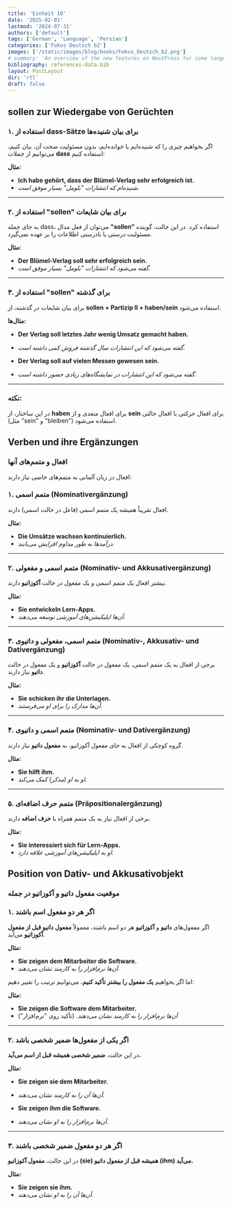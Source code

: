 ```yaml
---
title: 'Einheit 10'
date: '2025-02-01'
lastmod: '2024-07-31'
authors: ['default']
tags: ['German', 'Language', 'Persian']
categories: ['Fokus Deutsch b2']
images: ['/static/images/blog/books/Fokus_Deutsch_b2.png']
# summary: 'An overview of the new features on NextPress for some language wcich write from right ti left'
bibliography: references-data.bib
layout: PostLayout
dir: 'rtl'
draft: false
---
```


## **sollen zur Wiedergabe von Gerüchten**  
### **۱. استفاده از dass-Sätze برای بیان شنیده‌ها**  
اگر بخواهیم چیزی را که شنیده‌ایم یا خوانده‌ایم، بدون مسئولیت صحت آن، بیان کنیم، می‌توانیم از جملات **dass** استفاده کنیم:  

**مثال:**  
- **Ich habe gehört, dass der Blümel-Verlag sehr erfolgreich ist.**  
- *شنیده‌ام که انتشارات "بلومل" بسیار موفق است.*  

---

### **۲. استفاده از "sollen" برای بیان شایعات**  
به جای جمله dass، می‌توان از فعل مدال **"sollen"** استفاده کرد. در این حالت، گوینده مسئولیت درستی یا نادرستی اطلاعات را بر عهده نمی‌گیرد.  

**مثال:**  
- **Der Blümel-Verlag soll sehr erfolgreich sein.**  
- *گفته می‌شود که انتشارات "بلومل" بسیار موفق است.*  

---

### **۳. استفاده از "sollen" برای گذشته**  
برای بیان شایعات در گذشته، از **sollen + Partizip II + haben/sein** استفاده می‌شود.  

**مثال‌ها:**  
- **Der Verlag soll letztes Jahr wenig Umsatz gemacht haben.**  
- *گفته می‌شود که این انتشارات سال گذشته فروش کمی داشته است.*  

- **Der Verlag soll auf vielen Messen gewesen sein.**  
- *گفته می‌شود که این انتشارات در نمایشگاه‌های زیادی حضور داشته است.*  

---

### **نکته:**  
در این ساختار، از **haben** برای افعال متعدی و از **sein** برای افعال حرکتی یا افعال حالتی (مثل "sein" و "bleiben") استفاده می‌شود.


## **Verben und ihre Ergänzungen**  
### **افعال و متمم‌های آنها**  

افعال در زبان آلمانی به متمم‌های خاصی نیاز دارند:  

### **۱. متمم اسمی (Nominativergänzung)**  
افعال تقریباً همیشه یک متمم اسمی (فاعل در حالت اسمی) دارند.  

**مثال:**  
- **Die Umsätze wachsen kontinuierlich.**  
- *درآمدها به طور مداوم افزایش می‌یابند.*  

---

### **۲. متمم اسمی و مفعولی (Nominativ- und Akkusativergänzung)**  
بیشتر افعال یک متمم اسمی و یک مفعول در حالت **آکوزاتیو** دارند.  

**مثال:**  
- **Sie entwickeln Lern-Apps.**  
- *آن‌ها اپلیکیشن‌های آموزشی توسعه می‌دهند.*  

---

### **۳. متمم اسمی، مفعولی و داتیوی (Nominativ-, Akkusativ- und Dativergänzung)**  
برخی از افعال به یک متمم اسمی، یک مفعول در حالت **آکوزاتیو** و یک مفعول در حالت **داتیو** نیاز دارند.  

**مثال:**  
- **Sie schicken ihr die Unterlagen.**  
- *آن‌ها مدارک را برای او می‌فرستند.*  

---

### **۴. متمم اسمی و داتیوی (Nominativ- und Dativergänzung)**  
گروه کوچکی از افعال به جای مفعول آکوزاتیو، به **مفعول داتیو** نیاز دارند.  

**مثال:**  
- **Sie hilft ihm.**  
- *او به او (مذکر) کمک می‌کند.*  

---

### **۵. متمم حرف اضافه‌ای (Präpositionalergänzung)**  
برخی از افعال نیاز به یک متمم همراه با **حرف اضافه** دارند.  

**مثال:**  
- **Sie interessiert sich für Lern-Apps.**  
- *او به اپلیکیشن‌های آموزشی علاقه دارد.*  

## **Position von Dativ- und Akkusativobjekt**  
### **موقعیت مفعول داتیو و آکوزاتیو در جمله**  

### **۱. اگر هر دو مفعول اسم باشند**  
اگر مفعول‌های **داتیو** و **آکوزاتیو** هر دو اسم باشند، معمولاً **مفعول داتیو قبل از مفعول آکوزاتیو** می‌آید.  

**مثال:**  
- **Sie zeigen dem Mitarbeiter die Software.**  
- *آن‌ها نرم‌افزار را به کارمند نشان می‌دهند.*  

اما اگر بخواهیم **یک مفعول را بیشتر تأکید کنیم**، می‌توانیم ترتیب را تغییر دهیم:  

**مثال:**  
- **Sie zeigen die Software dem Mitarbeiter.**  
- *آن‌ها نرم‌افزار را به کارمند نشان می‌دهند.* (تأکید روی "نرم‌افزار")  

---

### **۲. اگر یکی از مفعول‌ها ضمیر شخصی باشد**  
در این حالت، **ضمیر شخصی همیشه قبل از اسم می‌آید.**  

**مثال:**  
- **Sie zeigen sie dem Mitarbeiter.**  
- *آن‌ها آن را به کارمند نشان می‌دهند.*  

- **Sie zeigen ihm die Software.**  
- *آن‌ها نرم‌افزار را به او نشان می‌دهند.*  

---

### **۳. اگر هر دو مفعول ضمیر شخصی باشند**  
در این حالت، **مفعول آکوزاتیو (sie) همیشه قبل از مفعول داتیو (ihm) می‌آید.**  

**مثال:**  
- **Sie zeigen sie ihm.**  
- *آن‌ها آن را به او نشان می‌دهند.*  
